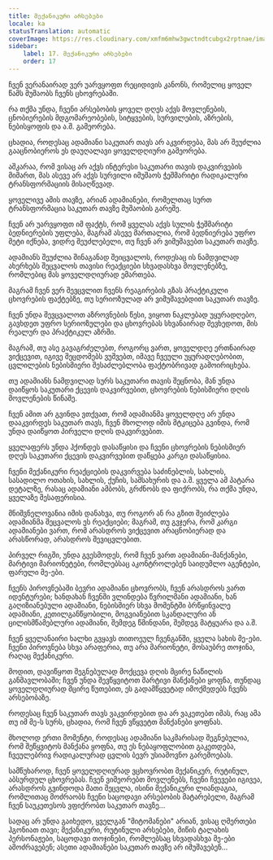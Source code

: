 ```yaml
---
title: მექანიკური არსებები
locale: ka
statusTranslation: automatic
coverImage: https://res.cloudinary.com/xmfm6mhw3gwctndtcubgx2rptnae/image/upload/v1740468922/small_cover_tratado_de_psicologia_revolucionaria_a4c0dca4e0.webp
sidebar:
    label: 17. მექანიკური არსებები
    order: 17
---
```

ჩვენ ვერანაირად ვერ უარვყოფთ რეციდივის კანონს, რომელიც ყოველ წამს მუშაობს ჩვენს ცხოვრებაში.

რა თქმა უნდა, ჩვენი არსებობის ყოველ დღეს აქვს მოვლენების, ცნობიერების მდგომარეობების, სიტყვების, სურვილების, აზრების, ნებისყოფის და ა.შ. გამეორება.

ცხადია, როდესაც ადამიანი საკუთარ თავს არ აკვირდება, მას არ შეუძლია გააცნობიეროს ეს დაუღალავი ყოველდღიური გამეორება.

აშკარაა, რომ ვისაც არ აქვს ინტერესი საკუთარი თავის დაკვირვების მიმართ, მას ასევე არ აქვს სურვილი იმუშაოს ჭეშმარიტი რადიკალური ტრანსფორმაციის მისაღწევად.

ყოველივე ამის თავზე, არიან ადამიანები, რომელთაც სურთ ტრანსფორმაცია საკუთარ თავზე მუშაობის გარეშე.

ჩვენ არ უარვყოფთ იმ ფაქტს, რომ ყველას აქვს სულის ჭეშმარიტი ბედნიერების უფლება, მაგრამ ასევე მართალია, რომ ბედნიერება უფრო მეტი იქნება, ვიდრე შეუძლებელი, თუ ჩვენ არ ვიმუშავებთ საკუთარ თავზე.

ადამიანს შეუძლია შინაგანად შეიცვალოს, როდესაც ის ნამდვილად ახერხებს შეცვალოს თავისი რეაქციები სხვადასხვა მოვლენებზე, რომლებიც მას ყოველდღიურად ემართება.

მაგრამ ჩვენ ვერ შევცვლით ჩვენს რეაგირების გზას პრაქტიკული ცხოვრების ფაქტებზე, თუ სერიოზულად არ ვიმუშავებდით საკუთარ თავზე.

ჩვენ უნდა შევცვალოთ აზროვნების წესი, ვიყოთ ნაკლებად უყურადღებო, გავხდეთ უფრო სერიოზულები და ცხოვრებას სხვანაირად შევხედოთ, მის რეალურ და პრაქტიკულ აზრში.

მაგრამ, თუ ასე გავაგრძელებთ, როგორც ვართ, ყოველდღე ერთნაირად ვიქცევით, იგივე შეცდომებს ვუშვებთ, იმავე ჩვეული უყურადღებობით, ცვლილების ნებისმიერი შესაძლებლობა ფაქტობრივად გამოირიცხება.

თუ ადამიანს ნამდვილად სურს საკუთარი თავის შეცნობა, მან უნდა დაიწყოს საკუთარი ქცევის დაკვირვებით, ცხოვრების ნებისმიერი დღის მოვლენების წინაშე.

ჩვენ ამით არ გვინდა ვთქვათ, რომ ადამიანმა ყოველდღე არ უნდა დააკვირდეს საკუთარ თავს, ჩვენ მხოლოდ იმის მტკიცება გვინდა, რომ უნდა დაიწყოთ პირველი დღის დაკვირვებით.

ყველაფერს უნდა ჰქონდეს დასაწყისი და ჩვენი ცხოვრების ნებისმიერ დღეს საკუთარი ქცევის დაკვირვებით დაწყება კარგი დასაწყისია.

ჩვენი მექანიკური რეაქციების დაკვირვება საძინებლის, სახლის, სასადილო ოთახის, სახლის, ქუჩის, სამსახურის და ა.შ. ყველა ამ პატარა დეტალზე, რასაც ადამიანი ამბობს, გრძნობს და ფიქრობს, რა თქმა უნდა, ყველაზე შესაფერისია.

მნიშვნელოვანია იმის დანახვა, თუ როგორ ან რა გზით შეიძლება ადამიანმა შეცვალოს ეს რეაქციები; მაგრამ, თუ გვჯერა, რომ კარგი ადამიანები ვართ, რომ არასდროს ვიქცევით არაცნობიერად და არასწორად, არასდროს შევიცვლებით.

პირველ რიგში, უნდა გვესმოდეს, რომ ჩვენ ვართ ადამიანი-მანქანები, მარტივი მარიონეტები, რომლებსაც აკონტროლებენ საიდუმლო აგენტები, ფარული მე-ები.

ჩვენს პიროვნებაში ბევრი ადამიანი ცხოვრობს, ჩვენ არასდროს ვართ იდენტურები; ხანდახან ჩვენში ვლინდება წვრილმანი ადამიანი, ხან გაღიზიანებული ადამიანი, ნებისმიერ სხვა მომენტში ბრწყინვალე ადამიანი, კეთილგანწყობილი, მოგვიანებით სკანდალური ან ცილისმწამებლური ადამიანი, შემდეგ წმინდანი, შემდეგ მატყუარა და ა.შ.

ჩვენ ყველანაირი ხალხი გვყავს თითოეულ ჩვენგანში, ყველა სახის მე-ები. ჩვენი პიროვნება სხვა არაფერია, თუ არა მარიონეტი, მოსაუბრე თოჯინა, რაღაც მექანიკური.

მოდით, დავიწყოთ შეგნებულად მოქცევა დღის მცირე ნაწილის განმავლობაში; ჩვენ უნდა შევწყვიტოთ მარტივი მანქანები ყოფნა, თუნდაც ყოველდღიურად მცირე წუთებით, ეს გადამწყვეტად იმოქმედებს ჩვენს არსებობაზე.

როდესაც ჩვენ საკუთარ თავს ვაკვირდებით და არ ვაკეთებთ იმას, რაც ამა თუ იმ მე-ს სურს, ცხადია, რომ ჩვენ ვწყვეტთ მანქანები ყოფნას.

მხოლოდ ერთი მომენტი, როდესაც ადამიანი საკმარისად შეგნებულია, რომ შეწყვიტოს მანქანა ყოფნა, თუ ეს ნებაყოფლობით გაკეთდება, ჩვეულებრივ რადიკალურად ცვლის ბევრ უსიამოვნო გარემოებას.

სამწუხაროდ, ჩვენ ყოველდღიურად ვცხოვრობთ მექანიკურ, რუტინულ, აბსურდულ ცხოვრებას. ჩვენ ვიმეორებთ მოვლენებს, ჩვენი ჩვევები იგივეა, არასდროს გვინდოდა მათი შეცვლა, ისინი მექანიკური ლიანდაგია, რომლითაც მოძრაობს ჩვენი საცოდავი არსებობის მატარებელი, მაგრამ ჩვენ საუკეთესოს ვფიქრობთ საკუთარ თავზე...

სადაც არ უნდა გაიხედო, ყველგან "მიტომანები" არიან, ვისაც ღმერთები ჰგონიათ თავი; მექანიკური, რუტინული არსებები, მიწის ტალახის პერსონაჟები, საცოდავი თოჯინები, რომლებსაც სხვადასხვა მე-ები ამოძრავებენ; ასეთი ადამიანები საკუთარ თავზე არ იმუშავებენ...

